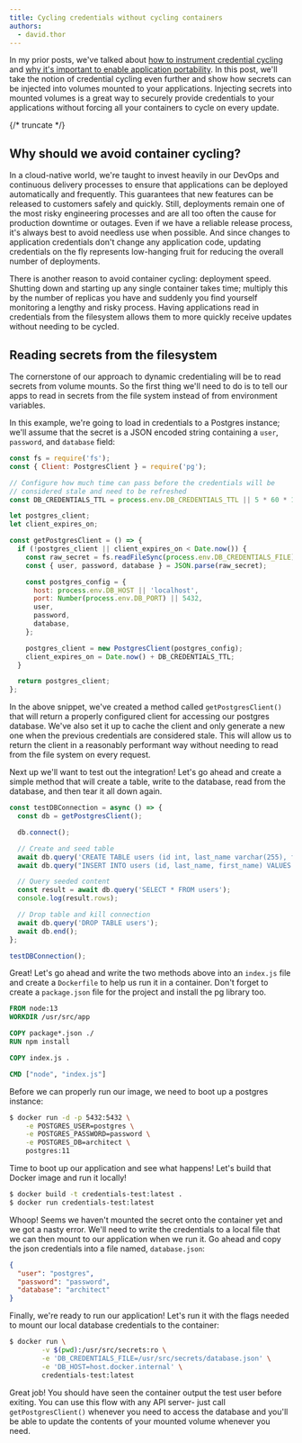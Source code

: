 ```yaml
---
title: Cycling credentials without cycling containers
authors:
  - david.thor
---
```


In my prior posts, we've talked about
[how to instrument credential cycling](./2020-05-28-using-hashicorp-vault-to-enable-credential-cycling.mdx)
and
[why it's important to enable application portability](./2020-06-04-how-dynamic-credentialing-makes-apps-portable/index.mdx).
In this post, we'll take the notion of credential cycling even further and show how secrets can be
injected into volumes mounted to your applications. Injecting secrets into mounted volumes is a
great way to securely provide credentials to your applications without forcing all your containers
to cycle on every update.

{/* truncate */}

## Why should we avoid container cycling?

In a cloud-native world, we're taught to invest heavily in our DevOps and continuous delivery
processes to ensure that applications can be deployed automatically and frequently. This guarantees
that new features can be released to customers safely and quickly. Still, deployments remain one of
the most risky engineering processes and are all too often the cause for production downtime or
outages. Even if we have a reliable release process, it's always best to avoid needless use when
possible. And since changes to application credentials don't change any application code, updating
credentials on the fly represents low-hanging fruit for reducing the overall number of deployments.

There is another reason to avoid container cycling: deployment speed. Shutting down and starting up
any single container takes time; multiply this by the number of replicas you have and suddenly you
find yourself monitoring a lengthy and risky process. Having applications read in credentials from
the filesystem allows them to more quickly receive updates without needing to be cycled.

## Reading secrets from the filesystem

The cornerstone of our approach to dynamic credentialing will be to read secrets from volume mounts.
So the first thing we'll need to do is to tell our apps to read in secrets from the file system
instead of from environment variables.

In this example, we're going to load in credentials to a Postgres instance; we'll assume that the
secret is a JSON encoded string containing a `user`, `password`, and `database` field:

```js
const fs = require('fs');
const { Client: PostgresClient } = require('pg');

// Configure how much time can pass before the credentials will be
// considered stale and need to be refreshed
const DB_CREDENTIALS_TTL = process.env.DB_CREDENTIALS_TTL || 5 * 60 * 1000;

let postgres_client;
let client_expires_on;

const getPostgresClient = () => {
  if (!postgres_client || client_expires_on < Date.now()) {
    const raw_secret = fs.readFileSync(process.env.DB_CREDENTIALS_FILE);
    const { user, password, database } = JSON.parse(raw_secret);

    const postgres_config = {
      host: process.env.DB_HOST || 'localhost',
      port: Number(process.env.DB_PORT) || 5432,
      user,
      password,
      database,
    };

    postgres_client = new PostgresClient(postgres_config);
    client_expires_on = Date.now() + DB_CREDENTIALS_TTL;
  }

  return postgres_client;
};
```

In the above snippet, we've created a method called `getPostgresClient()` that will return a
properly configured client for accessing our postgres database. We've also set it up to cache the
client and only generate a new one when the previous credentials are considered stale. This will
allow us to return the client in a reasonably performant way without needing to read from the file
system on every request.

Next up we'll want to test out the integration! Let's go ahead and create a simple method that will
create a table, write to the database, read from the database, and then tear it all down again.

```js
const testDBConnection = async () => {
  const db = getPostgresClient();

  db.connect();

  // Create and seed table
  await db.query('CREATE TABLE users (id int, last_name varchar(255), first_name varchar(255))');
  await db.query("INSERT INTO users (id, last_name, first_name) VALUES (1, 'User', 'Test')");

  // Query seeded content
  const result = await db.query('SELECT * FROM users');
  console.log(result.rows);

  // Drop table and kill connection
  await db.query('DROP TABLE users');
  await db.end();
};

testDBConnection();
```

Great! Let's go ahead and write the two methods above into an `index.js` file and create a
`Dockerfile` to help us run it in a container. Don't forget to create a `package.json` file for the
project and install the pg library too.

```dockerfile
FROM node:13
WORKDIR /usr/src/app

COPY package*.json ./
RUN npm install

COPY index.js .

CMD ["node", "index.js"]
```

Before we can properly run our image, we need to boot up a postgres instance:

```sh
$ docker run -d -p 5432:5432 \
    -e POSTGRES_USER=postgres \
    -e POSTGRES_PASSWORD=password \
    -e POSTGRES_DB=architect \
    postgres:11
```

Time to boot up our application and see what happens! Let's build that Docker image and run it
locally!

```sh
$ docker build -t credentials-test:latest .
$ docker run credentials-test:latest
```

Whoop! Seems we haven't mounted the secret onto the container yet and we got a nasty error. We'll
need to write the credentials to a local file that we can then mount to our application when we run
it. Go ahead and copy the json credentials into a file named, `database.json`:

```json
{
  "user": "postgres",
  "password": "password",
  "database": "architect"
}
```

Finally, we're ready to run our application! Let's run it with the flags needed to mount our local
database credentials to the container:

```sh
$ docker run \
		-v $(pwd):/usr/src/secrets:ro \
		-e 'DB_CREDENTIALS_FILE=/usr/src/secrets/database.json' \
		-e 'DB_HOST=host.docker.internal' \
		credentials-test:latest
```

Great job! You should have seen the container output the test user before exiting. You can use this
flow with any API server- just call `getPostgresClient()` whenever you need to access the database
and you'll be able to update the contents of your mounted volume whenever you need.
